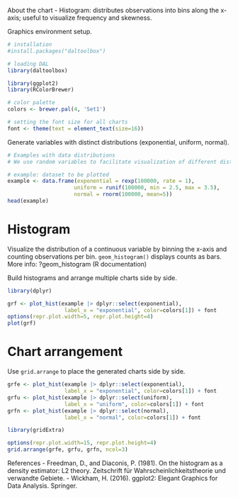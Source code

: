 About the chart
- Histogram: distributes observations into bins along the x-axis; useful to visualize frequency and skewness.

Graphics environment setup.
```r
# installation 
#install.packages("daltoolbox")

# loading DAL
library(daltoolbox) 
```

```r
library(ggplot2)
library(RColorBrewer)

# color palette
colors <- brewer.pal(4, 'Set1')

# setting the font size for all charts
font <- theme(text = element_text(size=16))
```

Generate variables with distinct distributions (exponential, uniform, normal).
```r
# Examples with data distributions
# We use random variables to facilitate visualization of different distributions.

# example: dataset to be plotted  
example <- data.frame(exponential = rexp(100000, rate = 1), 
                     uniform = runif(100000, min = 2.5, max = 3.5), 
                     normal = rnorm(100000, mean=5))
head(example)
```

# Histogram

Visualize the distribution of a continuous variable by binning the x-axis and counting observations per bin. `geom_histogram()` displays counts as bars.
More info: ?geom_histogram (R documentation)

Build histograms and arrange multiple charts side by side.
```r
library(dplyr)

grf <- plot_hist(example |> dplyr::select(exponential), 
                  label_x = "exponential", color=colors[1]) + font
options(repr.plot.width=5, repr.plot.height=4)
plot(grf)
```

# Chart arrangement

Use `grid.arrange` to place the generated charts side by side.

```r
grfe <- plot_hist(example |> dplyr::select(exponential), 
                  label_x = "exponential", color=colors[1]) + font
grfu <- plot_hist(example |> dplyr::select(uniform), 
                  label_x = "uniform", color=colors[1]) + font  
grfn <- plot_hist(example |> dplyr::select(normal), 
                  label_x = "normal", color=colors[1]) + font 
```

```r
library(gridExtra)  

options(repr.plot.width=15, repr.plot.height=4)
grid.arrange(grfe, grfu, grfn, ncol=3)
```

References
- Freedman, D., and Diaconis, P. (1981). On the histogram as a density estimator: L2 theory. Zeitschrift für Wahrscheinlichkeitstheorie und verwandte Gebiete.
- Wickham, H. (2016). ggplot2: Elegant Graphics for Data Analysis. Springer.
